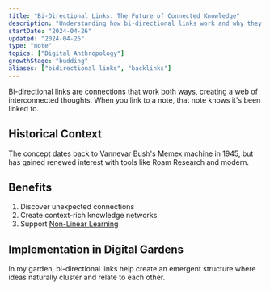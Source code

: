 ```yaml
---
title: "Bi-Directional Links: The Future of Connected Knowledge"
description: "Understanding how bi-directional links work and why they matter"
startDate: "2024-04-26"
updated: "2024-04-26"
type: "note"
topics: ["Digital Anthropology"]
growthStage: "budding"
aliases: ["bidirectional links", "backlinks"]
---
```


Bi-directional links are connections that work both ways, creating a web of interconnected thoughts. When you link to a note, that note knows it's been linked to.

## Historical Context

The concept dates back to Vannevar Bush's Memex machine in 1945, but has gained renewed interest with tools like Roam Research and modern.

## Benefits

1. Discover unexpected connections
2. Create context-rich knowledge networks
3. Support [Non-Linear Learning](/notes/non-linear-learning)

## Implementation in Digital Gardens

In my garden, bi-directional links help create an emergent structure where ideas naturally cluster and relate to each other.




